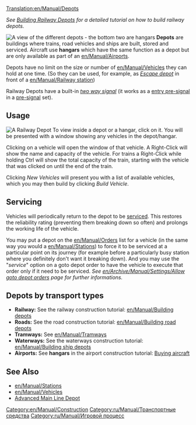 [[Translation:en/Manual/Depots]]
{{ru/Перевод|en/Manual/Depots|0}}

''See [[en/Manual/Building depots|Building Railway Depots]] for a detailed tutorial on how to build railway depots.''

[[File:en/Manual/Depots.png|frame|left|A view of the different depots - the bottom two are hangars]]
'''Depots''' are buildings where trains, road vehicles and ships are built, stored and serviced. Aircraft use '''hangars''' which have the same function as a depot but are only available as part of an [[en/Manual/Airports]].

Depots have no limit on the size or number of [[en/Manual/Vehicles]] they can hold at one time. (So they can be used, for example, as [[en/Manual/Railway station#escape-depot|''Escape depot'']] in front of a [[en/Manual/Railway station]])

Railway Depots have a built-in [[en/Manual/Signals#two-way|''two way signal'']] (it works as a [[en/Manual/Signals#entry-pre-signals|entry pre-signal]] in a [[en/Manual/Signals#pre-signals|pre-signal]] set).

==Usage==
[[File:en/Manual/RailwayDepotWindow.png|frame|A Railway Depot]]
To view inside a depot or a hangar, click on it. You will be presented with a window showing any vehicles in the depot/hangar.

Clicking on a vehicle will open the window of that vehicle. A Right-Click will show the name and capacity of the vehicle. For trains a Right-Click while holding Ctrl will show the total capacity of the train, starting with the vehicle that was clicked on until the end of the train.

Clicking ''New Vehicles'' will present you with a list of available vehicles, which you may then build by clicking ''Build Vehicle''.

==Servicing==
Vehicles will periodically return to the depot to be [[en/Manual/Servicing|serviced]]. This restores the reliability rating (preventing them breaking down so often) and prolongs the working life of the vehicle.

You may put a depot on the [[en/Manual/Orders]] list for a vehicle (in the same way you would a [[en/Manual/Stations]]) to force it to be serviced at a particular point on its journey (for example before a particularly busy station where you definitely don't want it breaking down). And you may use the "''service''" option on a goto depot order to have the vehicle to execute that order only if it need to be serviced. ''See [[en/Archive/Manual/Settings/Allow goto depot orders]] page for further informations.''

==Depots by transport types==
*'''Railway:''' See the railway construction tutorial: [[en/Manual/Building depots]]
*'''Roads:''' See the road construction tutorial: [[en/Manual/Building road depots]]
*'''Tramways:''' See [[en/Manual/Tramways]]
*'''Waterways:''' See the waterways construction tutorial: [[en/Manual/Building ship depots]]
*'''Airports:''' See '''hangars''' in the airport construction tutorial: [[en/Manual/Buying aircraft#purchasing-aircraft|Buying aircraft]]

==See Also==
*[[en/Manual/Stations]]
*[[en/Manual/Vehicles]]
*[[en/Manual/Building depots|Advanced Main Line Depot]]

[[Category:en/Manual/Construction]]
[[Category:ru/Manual/Транспортные средства]]
[[Category:ru/Manual/Игровой процесс]]